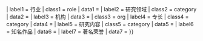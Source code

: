 {{Infobox|child = yes
| decat      = yes <!-- remove from template:infobox tracking categories -->
| title      = {{#if:{{{profession|}}}{{{field|}}}{{{work_institutions|}}}{{{specialism|}}}{{{research_field|}}}{{{notable_works|}}}{{{prizes|}}}|'''医疗生涯'''}}
| label1     = 行业
| class1     = role
| data1      = {{{profession|}}}
| label2     = 研究领域
| class2     = category
| data2      = {{{field|}}}
| label3     = 机构
| data3      = {{{work_institutions|}}}
| class3     = org
| label4     = 专长
| class4     = category
| data4      = {{{specialism|}}}
| label5     = 研究内容
| class5     = category
| data5      = {{{research_field|}}}
| label6     = 知名作品
| data6      = {{{notable_works|}}}
| label7     = 著名荣誉
| data7      = {{{prizes|}}}
}}<noinclude>{{documentation}}<!-- Add category and language links to the /doc sub-page, not here --></noinclude>